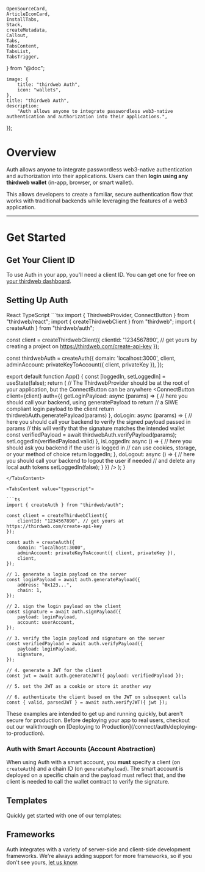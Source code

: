 	OpenSourceCard,
	ArticleIconCard,
	InstallTabs,
	Stack,
	createMetadata,
	Callout,
	Tabs,
	TabsContent,
	TabsList,
	TabsTrigger,
} from "@doc";

	image: {
		title: "thirdweb Auth",
		icon: "wallets",
	},
	title: "thirdweb Auth",
	description:
		"Auth allows anyone to integrate passwordless web3-native authentication and authorization into their applications.",
});

# Overview

Auth allows anyone to integrate passwordless web3-native authentication and authorization into their applications. Users can then **login using any thirdweb wallet** (in-app, browser, or smart wallet).

This allows developers to create a familiar, secure authentication flow that works with traditional backends while leveraging the features of a web3 application.

---

# Get Started

<InstallTabs
	npm="npm i thirdweb"
	yarn="yarn add thirdweb"
	pnpm="pnpm i thirdweb"
	bun="bun i thirdweb"
/>

## Get Your Client ID

To use Auth in your app, you'll need a client ID. You can get one for free on [your thirdweb dashboard](https://thirdweb.com/create-api-key).

## Setting Up Auth

<Tabs defaultValue="react">

<TabsList>
	<TabsTrigger value="react">React</TabsTrigger>
	<TabsTrigger value="typescript">TypeScript</TabsTrigger>
</TabsList>

<TabsContent value="react">
```tsx
import { ThirdwebProvider, ConnectButton } from "thirdweb/react";
import { createThirdwebClient } from "thirdweb";
import { createAuth } from "thirdweb/auth";

const client = createThirdwebClient({
clientId: '1234567890', // get yours by creating a project on https://thirdweb.com/create-api-key
});

const thirdwebAuth = createAuth({
domain: 'localhost:3000',
client,
adminAccount: privateKeyToAccount({ client, privateKey }),
});

export default function App() {
	const [loggedIn, setLoggedIn] = useState(false);
	return (
		// The ThirdwebProvider should be at the root of your application, but the ConnectButton can be anywhere
		<ThirdwebProvider>
			<ConnectButton
				client={client}
				auth={{
					getLoginPayload: async (params) => {
						// here you should call your backend, using generatePayload to return
						// a SIWE compliant login payload to the client
						return thirdwebAuth.generatePayload(params)
					},
					doLogin: async (params) => {
             					// here you should call your backend to verify the signed payload passed in params
						// this will verify that the signature matches the intended wallet
						const verifiedPayload = await thirdwebAuth.verifyPayload(params);
						setLoggedIn(verifiedPayload.valid)
					},
					isLoggedIn: async () => {
						// here you should ask you backend if the user is logged in
						// can use cookies, storage, or your method of choice
						return loggedIn;
					},
					doLogout: async () => {
						// here you should call your backend to logout the user if needed
						// and delete any local auth tokens
						setLoggedIn(false);
					}
				}}
			/>
		</ThirdwebProvider>
	);
}
```
</TabsContent>

<TabsContent value="typescript">

```ts
import { createAuth } from "thirdweb/auth";

const client = createThirdwebClient({
	clientId: "1234567890", // get yours at https://thirdweb.com/create-api-key
});

const auth = createAuth({
	domain: "localhost:3000",
	adminAccount: privateKeyToAccount({ client, privateKey }),
	client,
});

// 1. generate a login payload on the server
const loginPayload = await auth.generatePayload({
	address: "0x123...",
	chain: 1,
});

// 2. sign the login payload on the client
const signature = await auth.signPayload({
	payload: loginPayload,
	account: userAccount,
});

// 3. verify the login payload and signature on the server
const verifiedPayload = await auth.verifyPayload({
	payload: loginPayload,
	signature,
});

// 4. generate a JWT for the client
const jwt = await auth.generateJWT({ payload: verifiedPayload });

// 5. set the JWT as a cookie or store it another way

// 6. authenticate the client based on the JWT on subsequent calls
const { valid, parsedJWT } = await auth.verifyJWT({ jwt });
```

</TabsContent>

<Callout variant="warning" title="Deploying to Production">
	These examples are intended to get up and running quickly, but aren't secure
	for production. Before deploying your app to real users, checkout out our
	walkthrough on [Deploying to
	Production](/connect/auth/deploying-to-production).
</Callout>

### Auth with Smart Accounts (Account Abstraction)

When using Auth with a smart account, you **must** specify a client (on `createAuth`) and a chain ID (on `generatePayload`). The smart account is deployed on a specific chain and the payload must reflect that, and the client is needed to call the wallet contract to verify the signature.

</Tabs>

## Templates

Quickly get started with one of our templates:

<OpenSourceCard
	title="Auth + Next.js"
	href="https://github.com/thirdweb-example/thirdweb-auth-next"
	description="A working example of Auth + Next.js"
/>

<OpenSourceCard
	title="Auth + Express"
	href="https://github.com/thirdweb-example/thirdweb-auth-express"
	description="A working example of a React + Express app using Auth"
/>

## Frameworks

Auth integrates with a variety of server-side and client-side development frameworks. We&apos;re always adding support for more frameworks, so if you don&apos;t see yours, [let us know](https://thirdweb.com/contact-us).

<Stack>

<ArticleIconCard
	title="Next.js"
	href="/connect/auth/frameworks/next"
	description="Integrate Auth in Next.js applications."
	image={next}
/>

<ArticleIconCard
	title="React + Express"
	href="/connect/auth/frameworks/react-express"
	description="Integrate Auth in React applications using Vite and Express."
	image={react}
/>

</Stack>
